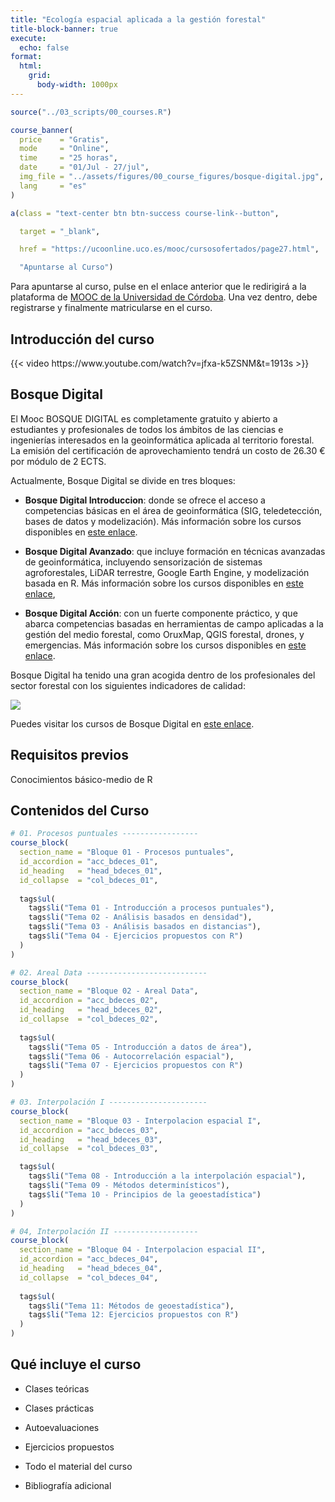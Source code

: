 ```yaml
---
title: "Ecología espacial aplicada a la gestión forestal"
title-block-banner: true
execute: 
  echo: false
format:
  html:
    grid:
      body-width: 1000px
---
```


```r
source("../03_scripts/00_courses.R")
```

::: {.course-banner .column-screen}
```r
course_banner(
  price    = "Gratis",
  mode     = "Online",
  time     = "25 horas",
  date     = "01/Jul - 27/jul",
  img_file = "../assets/figures/00_course_figures/bosque-digital.jpg",
  lang     = "es"
)
```
:::

::: course-link
```r

a(class = "text-center btn btn-success course-link--button",

  target = "_blank",

  href = "https://ucoonline.uco.es/mooc/cursosofertados/page27.html",

  "Apuntarse al Curso")

```
:::

Para apuntarse al curso, pulse en el enlace anterior que le redirigirá a la plataforma de [MOOC de la Universidad de Córdoba](https://ucoonline.uco.es/mooc/). Una vez dentro, debe registrarse y finalmente matricularse en el curso.

::: course-description
::: course-description--title
## Introducción del curso
:::
:::

{{< video https://www.youtube.com/watch?v=jfxa-k5ZSNM&t=1913s >}}

::: course-description
::: course-description--title
## Bosque Digital
:::

::: course-description--text
El Mooc BOSQUE DIGITAL es completamente gratuito y abierto a estudiantes y profesionales de todos los ámbitos de las ciencias e ingenierías interesados en la geoinformática aplicada al territorio forestal. La emisión del certificación de aprovechamiento tendrá un costo de 26.30 € por módulo de 2 ECTS.

Actualmente, Bosque Digital se divide en tres bloques:

-   **Bosque Digital Introduccion**: donde se ofrece el acceso a competencias básicas en el área de geoinformática (SIG, teledetección, bases de datos y modelización). Más información sobre los cursos disponibles en [este enlace](https://ucoonline.uco.es/mooc/cursosofertados/page1.html){target="_blank"}.

-   **Bosque Digital Avanzado**: que incluye formación en técnicas avanzadas de geoinformática, incluyendo sensorización de sistemas agroforestales, LiDAR terrestre, Google Earth Engine, y modelización basada en R. Más información sobre los cursos disponibles en [este enlace](https://ucoonline.uco.es/mooc/cursosofertados/page2.html){target="_blank"},

-   **Bosque Digital Acción**: con un fuerte componente práctico, y que abarca competencias basadas en herramientas de campo aplicadas a la gestión del medio forestal, como OruxMap, QGIS forestal, drones, y emergencias. Más información sobre los cursos disponibles en [este enlace](https://ucoonline.uco.es/mooc/cursosofertados/page3.html){target="_blank"}.

Bosque Digital ha tenido una gran acogida dentro de los profesionales del sector forestal con los siguientes indicadores de calidad:

![](/assets/figures/00_course_figures/clipboard-117702669.png){fig-align="center"}

Puedes visitar los cursos de Bosque Digital en [este enlace](https://ucoonline.uco.es/mooc/){target="_blank"}.
:::
:::

::: course-description
::: course-description--title
## Requisitos previos
:::

::: course-description--text
Conocimientos básico-medio de R
:::
:::

::: {.course-curriculum .column-screen}
::: course-description--title
## Contenidos del Curso
:::

```r
# 01. Procesos puntuales -----------------
course_block(
  section_name = "Bloque 01 - Procesos puntuales",
  id_accordion = "acc_bdeces_01",
  id_heading   = "head_bdeces_01",
  id_collapse  = "col_bdeces_01",
  
  tags$ul(
    tags$li("Tema 01 - Introducción a procesos puntuales"),
    tags$li("Tema 02 - Análisis basados en densidad"),
    tags$li("Tema 03 - Análisis basados en distancias"),
    tags$li("Tema 04 - Ejercicios propuestos con R")
  )
)

# 02. Areal Data ---------------------------
course_block(
  section_name = "Bloque 02 - Areal Data",
  id_accordion = "acc_bdeces_02",
  id_heading   = "head_bdeces_02",
  id_collapse  = "col_bdeces_02",
  
  tags$ul(
    tags$li("Tema 05 - Introducción a datos de área"),
    tags$li("Tema 06 - Autocorrelación espacial"),
    tags$li("Tema 07 - Ejercicios propuestos con R")
  )
)

# 03. Interpolación I ----------------------
course_block(
  section_name = "Bloque 03 - Interpolacion espacial I",
  id_accordion = "acc_bdeces_03",
  id_heading   = "head_bdeces_03",
  id_collapse  = "col_bdeces_03",

  tags$ul(
    tags$li("Tema 08 - Introducción a la interpolación espacial"),
    tags$li("Tema 09 - Métodos determinísticos"),
    tags$li("Tema 10 - Principios de la geoestadística")
  )
)

# 04, Interpolación II -------------------
course_block(
  section_name = "Bloque 04 - Interpolacion espacial II",
  id_accordion = "acc_bdeces_04",
  id_heading   = "head_bdeces_04",
  id_collapse  = "col_bdeces_04",
  
  tags$ul(
    tags$li("Tema 11: Métodos de geoestadística"),
    tags$li("Tema 12: Ejercicios propuestos con R")
  )
)

```
:::

::: course-description
::: course-description--title
## Qué incluye el curso
:::

::: course-description--text
-   Clases teóricas

-   Clases prácticas

-   Autoevaluaciones

-   Ejercicios propuestos

-   Todo el material del curso

-   Bibliografía adicional
:::
:::
